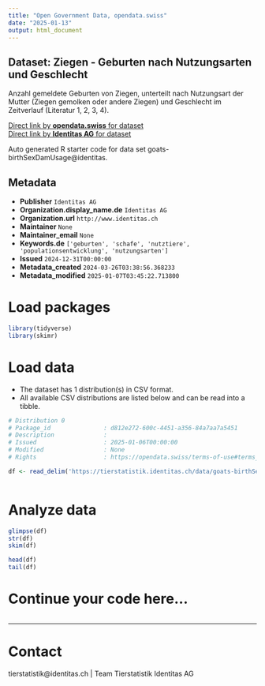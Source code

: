 ```yaml
---
title: "Open Government Data, opendata.swiss"
date: "2025-01-13"
output: html_document
---
```


## Dataset: Ziegen - Geburten nach Nutzungsarten und Geschlecht

Anzahl gemeldete Geburten von Ziegen, unterteilt nach Nutzungsart der Mutter (Ziegen gemolken oder andere Ziegen) und Geschlecht im Zeitverlauf (Literatur 1, 2, 3, 4).

[Direct link by **opendata.swiss** for dataset](https://opendata.swiss/de/dataset/ziegen-geburten-nach-nutzungsarten-und-geschlecht)<br>
[Direct link by **Identitas AG** for dataset](https://tierstatistik.identitas.ch/)

Auto generated R starter code for data set goats-birthSexDamUsage@identitas.

## Metadata

- **Publisher** `Identitas AG`
- **Organization.display_name.de** `Identitas AG`
- **Organization.url** `http://www.identitas.ch`
- **Maintainer** `None`
- **Maintainer_email** `None`
- **Keywords.de** `['geburten', 'schafe', 'nutztiere', 'populationsentwicklung', 'nutzungsarten']`
- **Issued** `2024-12-31T00:00:00`
- **Metadata_created** `2024-03-26T03:38:56.368233`
- **Metadata_modified** `2025-01-07T03:45:22.713800`


# Load packages

```r

library(tidyverse)
library(skimr)

```

# Load data

-   The dataset has 1 distribution(s) in CSV format.
-   All available CSV distributions are listed below and can be read into a tibble.

```r

# Distribution 0
# Package_id               : d812e272-600c-4451-a356-84a7aa7a5451
# Description              : 
# Issued                   : 2025-01-06T00:00:00
# Modified                 : None
# Rights                   : https://opendata.swiss/terms-of-use#terms_by

df <- read_delim('https://tierstatistik.identitas.ch/data/goats-birthSexDamUsage.csv')



```

# Analyze data

```r

glimpse(df)
str(df)
skim(df)

head(df)
tail(df)

```

# Continue your code here...

```r

```

------------------------------------------------------------------------

# Contact

tierstatistik@identitas.ch | Team Tierstatistik Identitas AG
